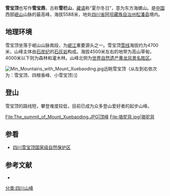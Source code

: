 {{nofootnotes|time=2014-07-21}}
{{Infobox Mountain
| Name = 雪宝顶
| Photo =
| Caption =
| Elevation = {{convert|5588|m|ft|0}} 
| Location =[[中国|中国]][[四川|四川]]
| Range = [[岷山|岷山]]
| Prominence = 
| Coordinates = {{coord|32|30|N|103|52|E|type:mountain|display=inline,title}}
| First ascent = 1986年
| Easiest route = snow/ice/glacier climb
| Translation = 
| Listing       = 
| pushpin_map            = China Sichuan
| pushpin_map_caption    = 雪寶頂的位置
| pushpin_mapsize        = 284
| coordinates_ref        = 
| latd=32 |latm=30 |lats=00 |latNS=N
| longd=103 |longm=52 |longs=00 |longEW=E
}}
'''雪宝顶'''也写作'''雪宝鼎'''，古称'''雪栏山'''，[[藏语|藏语]]称“夏尔冬日”，意为东方海螺山。是[[中国|中国]]西部[[岷山|岷山]]山脉的最高峰，海拔5588米，地处[[四川省|四川省]][[阿坝藏族自治州|阿坝藏族自治州]][[松潘县|松潘县]]境内。

==地理环境==
雪宝顶坐落于岷山山脉南段，为[[岷江|岷江]]重要源头之一。雪宝顶[[雪线|雪线]]海拔约为4700米，山峰主体由[[石炭纪|石炭纪]]的[[石灰岩|石灰岩]]构成。海拔4500米左右的地带为高山草甸，4000米以下则为森林和灌木林。山峰北侧为[[世界自然遗产|世界自然遗产]][[黄龙风景名胜区|黄龙风景名胜区]]。

[[File:Min_Mountains_with_Mount_Xuebaoding.jpg|thumb]]远眺雪宝顶（从左到右依次为：雪宝顶、四根香峰、小雪宝顶）]]


==登山==
雪宝顶的路线短，攀登难度较低，目前已成为众多登山爱好者的起步山峰。
<gallery>
File:The_summit_of_Mount_Xuebaoding.JPG|顶峰
File:骆驼背.jpg|骆驼背 
</gallery>
==参看==
* [[四川雪宝顶国家级自然保护区|四川雪宝顶国家级自然保护区]]
==参考文献==
*{{cite book zh |author=董范 陈刚 牛小洪|title=登山运动 |format=M |edition=1 
|location=武汉 |publisher=中国地质大学出版社 |date=2009 |pages= |id= ISBN 978-7-5625-2401-4}}
{{四川小作品}}
{{中国地理小作品}}
[[分类:四川山峰|分类:四川山峰]]
